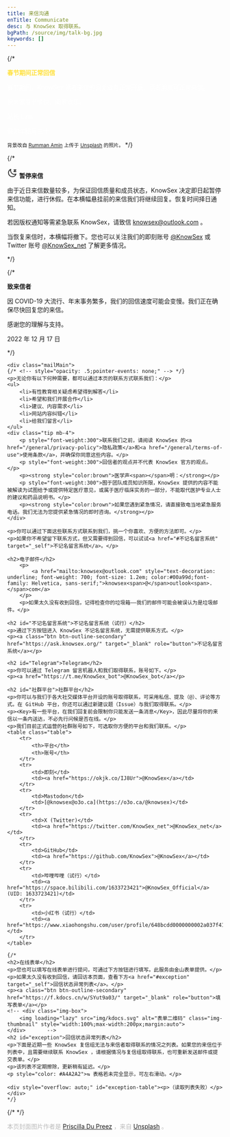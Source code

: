```yaml
---
title: 来信沟通
enTitle: Communicate
desc: 与 KnowSex 取得联系。
bgPath: /source/img/talk-bg.jpg
keywords: []
---
```


{/* 
<div class="px-5 pb-4 py-5"
        style="background: url('/source/img/chinese-new-year.jpg');
            color: #fff;
            background-position: center;
            background-size: cover;
        "
>
    <p>
        <b style="color: #ffe039;">春节期间正常回信</b>            
    </p>
    <p>春节期间，KnowSex 读者来信的回复业务正常开展，读者朋友可正常来信。</p>
    <p>祝大家春节愉快，阖家欢乐。</p>
    <p class="text-end">站长 Linn</p>
    <p class="text-end">癸卯年腊月三十</p>
</div>
<small class="mb-5">背景改自 <a href="https://unsplash.com/@rumanamin">Rumman Amin</a> 上传于 <a href="https://unsplash.com/photos/nLqQqtig9kU">Unsplash</a> 的照片。
</small> */}

{/* 
    <div class="notice bg-light" id="pauseReceive">
        <p>
            <svg width="24" height="24" viewBox="0 0 48 48" fill="none" xmlns="http://www.w3.org/2000/svg"><rect width="48" height="48" fill="white" fill-opacity="0.01"/><path d="M16.8657 7.46922C16.3036 9.21179 16 11.0704 16 13C16 22.9411 24.0589 31 34 31C36.5346 31 38.9468 30.4761 41.1343 29.5308C38.8006 36.766 32.0116 42 24 42C14.0589 42 6 33.9411 6 24C6 16.5935 10.4734 10.2317 16.8657 7.46922Z" fill="none" stroke="#333" stroke-width="4" stroke-linejoin="round"/><path d="M31.6605 10H41L31 18H41" stroke="#333" stroke-width="4" stroke-linecap="round" stroke-linejoin="round"/></svg>
            <b>暂停来信</b>            
        </p>
        <p>由于近日来信数量较多，为保证回信质量和成员状态，<span class="key">KnowSex 决定即日起暂停来信功能</span>，进行休假。在本横幅悬挂前的来信我们将继续回复。恢复时间择日通知。</p>
        <p>若因版权通知等需紧急联系 KnowSex，请致信 <a href="mailto:knowsex@outlook.com">knowsex@outlook.com</a> 。</p>
        <p><span class="key">当恢复来信时，本横幅将撤下。</span>您也可以关注我们的即刻账号 <a href="https://okjk.co/IJ8Ur">@KnowSex</a> 或 Twitter 账号 <a href="https://twitter.com/KnowSex_net">@KnowSex_net</a> 了解更多情况。</p>
    </div>
*/}
    
{/*
    <div class="notice bg-light p-4" id="pauseReceive">
        <p>
            <strong class="text-dark">致来信者</strong>            
        </p>
        <p>因 COVID-19 大流行、年末事务繁多，我们的回信速度可能会变慢。我们正在确保尽快回复您的来信。</p>
        <p>感谢您的理解与支持。</p>
        <p class="text-end">2022 年 12 月 17 日</p>
    </div>
    */}

    <div class="mailMain">
    {/* <!-- style="opacity: .5;pointer-events: none;" --> */}
    <p>无论你有以下何种需要，都可以通过本页的联系方式联系我们：</p>
    <ul>
        <li>有性教育相关疑虑希望得到解答</li>
        <li>希望和我们开展合作</li>
        <li>建议、内容需求</li>
        <li>网站内容纠错</li>
        <li>给我们留言</li>
    </ul>
    <div class="tip mb-4">
        <p style="font-weight:300">联系我们之前，请阅读 KnowSex 的<a href="/general/privacy-policy">隐私政策</a>和<a href="/general/terms-of-use">使用条款</a>，并确保你同意这些内容。</p>
        <p style="font-weight:300">回信者的观点并不代表 KnowSex 官方的观点。</p>
        <p><strong style="color:brown">医学声<span></span>明：</strong></p>
        <p style="font-weight:300">囿于团队成员知识所限，KnowSex 提供的内容不能被解读为试图给予或提供特定医疗意见，或属于医疗临床实务的一部分，不能取代医护专业人士的建议和药品说明书。</p>
        <p><strong style="color:brown">如果您遇到紧急情况，请直接致电当地紧急服务电话。我们无法为您提供紧急情况的即时咨询。</strong></p>
    </div>

    <p>你可以通过下面这些联系方式联系到我们，挑一个你喜欢、方便的方法即可。</p>
    <p>如果你不希望留下联系方式，但又需要得到回信，可以试试<a href="#不记名留言系统" target="_self">不记名留言系统</a>。</p>

    <h2>电子邮件</h2>
        <p>
            <a href="mailto:knowsex@outlook.com" style="text-decoration: underline; font-weight: 700; font-size: 1.2em; color:#00a99d;font-family: Helvetica, sans-serif;">knowsex<span>@</span>outlook<span>.</span>com</a>
        </p>
        <p>如果太久没有收到回信，记得检查你的垃圾箱——我们的邮件可能会被误认为是垃圾邮件。</p>
    
    <h2 id="不记名留言系统">不记名留言系统（试行）</h2>
    <p>通过下方按钮进入 KnowSex 不记名留言系统，无需提供联系方式。</p>
    <p><a class="btn btn-outline-secondary" href="https://ask.knowsex.org/" target="_blank" role="button">不记名留言系统</a></p>

    <h2 id="Telegram">Telegram</h2>
    <p>你可以通过 Telegram 留言机器人和我们取得联系，账号如下。</p>
    <p><a href="https://t.me/KnowSex_bot">@KnowSex_bot</a></p>

    <h2 id="社群平台">社群平台</h2>
    <p>你可以与我们于各大社交媒体平台开设的账号取得联系，可采用私信、提及（@）、评论等方式。在 GitHub 平台，你还可以通过新建议题（Issue）与我们取得联系。</p>
    <p><Key>有一些平台，在我们回复前会限制你只能发送一条消息</Key>，因此尽量将你的来信以一条内送达，不必先行问候是否在线。</p>
    <p>我们目前正式运营的社群账号如下，可选取你方便的平台和我们联系。</p>
    <table class="table">
        <tr>
            <th>平台</th>
            <th>账号</th>
        </tr>
        <tr>
            <td>即刻</td>
            <td><a href="https://okjk.co/IJ8Ur">@KnowSex</a></td>
        </tr>
        <tr>
            <td>Mastodon</td>
            <td>[@knowsex@o3o.ca](https://o3o.ca/@knowsex)</td>
        </tr>
        <tr>
            <td>X (Twitter)</td>
            <td><a href="https://twitter.com/KnowSex_net">@KnowSex_net</a></td>
        </tr>
        <tr>
            <td>GitHub</td>
            <td><a href="https://github.com/KnowSex">@KnowSex</a></td>
        </tr>
        <tr>
            <td>哔哩哔哩（试行）</td>
            <td><a href="https://space.bilibili.com/1633723421">@KnowSex_Official</a> (UID: 1633723421)</td>
        </tr>
        <tr>
            <td>小红书（试行）</td>
            <td><a href="https://www.xiaohongshu.com/user/profile/648bcdd0000000002a037f41">@KnowSex</a></td>
        </tr>
    </table>

    {/*
    <h2>在线表单</h2>
    <p>您也可以填写在线表单进行提问，可通过下方按钮进行填写。此服务由金山表单提供。</p>
    <p>如果太久没有收到回信，请回访本页面，查看下方<a href="#exception" target="_self">回信状态异常列表</a>。</p>
    <p><a class="btn btn-outline-secondary" href="https://f.kdocs.cn/w/SYut9a03/" target="_blank" role="button">填写表单</a></p>
    <!-- <div class="img-box">
        <img loading="lazy" src="img/kdocs.svg" alt="表单二维码" class="img-thumbnail" style="width:100%;max-width:200px;margin:auto">
    </div>    	 -->
    <h2 id="exception">回信状态异常列表</h2>
    <p>下面是近期一些 KnowSex 复信组无法与来信者取得联系的情况之列表。如果您的来信位于列表中，且需要继续联系 KnowSex ，请根据情况与复信组取得联系，也可重新发送邮件或提交表单。</p>
    <p>该列表不定期擦除，更新稍有延迟。</p>
    <p style="color: #A4A2A2">⇆ 表格若未完全显示，可左右滑动。</p>

    <div style="overflow: auto;" id="exception-table"><p>（读取列表失败）</p></div>
    */}
</div>
{/* 
<script is:inline>
    //获取本文件夹 Exception.json 文件
    //获得时间戳
    let timestamp = new Date().getTime();
    $.getJSON("exception.json?"+timestamp, function(data) {

        let ExceptionList = data;
        let ExceptionListLength = ExceptionList.length;
        let ExceptionListHTML = ``;

        if(data.status == "error"){
            ExceptionListHTML = `<p>（读取列表失败）</p>`;
        } else if (ExceptionListLength == 0) {
            ExceptionListHTML = `<p>（暂无异常情况）</p>`;
        } else {
            for (let i = 0; i < ExceptionListLength; i++) {
                ExceptionListHTML += `
                <tr>
                    <td>${ExceptionList[i].time}</td>
                    <td>${ExceptionList[i].way}</td>
                    <td>${ExceptionList[i].value}</td>
                    <td>${ExceptionList[i].note}</td>
                </tr>
                `;
            }	
            ExceptionListHTML = `
            <table class="table table-hover" style=" width: 800px">
                <thead>
                    <tr>
                        <th>时间（UTC+8）</th>
                        <th>复信方式</th>
                        <th>复信地址/账号</th>
                        <th>说明</th>
                    </tr>
                </thead>
                <tbody>
                    ${ExceptionListHTML}
                </tbody>
            </table>`;
        }
        document.getElementById("exception-table").innerHTML = ExceptionListHTML;

    });
</script>
*/}
<End/>
<p style="color: #bbb">本页封面图片作者是 <a target="_blank" href="https://unsplash.com/@priscilladupreez">Priscilla Du Preez</a> ，来自 <a target="_blank" href="https://unsplash.com/photos/7s3biR6HATU">Unsplash</a> 。</p>
